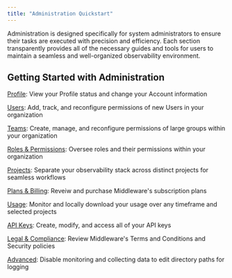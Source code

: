 ```yaml
---
title: "Administration Quickstart"
---
```


Administration is designed specifically for system administrators to ensure their tasks are executed with precision and efficiency. Each section transparently provides all of the necessary guides and tools for users to maintain a seamless and well-organized observability environment.

## Getting Started with Administration

[Profile](/admin/settings/profile):  View your Profile status and change your Account information

[Users](/admin/settings/users): Add, track, and reconfigure permissions of new Users in your organization 

[Teams](/admin/settings/teams): Create, manage, and reconfigure permissions of large groups within your organization

[Roles & Permissions](/admin/settings/role-&-permission): Oversee roles and their permissions within your organization

[Projects](/admin/settings/Projects): Separate your observability stack across distinct projects for seamless workflows

[Plans & Billing](/admin/settings/plans_billing): Reveiw and purchase Middleware's subscription plans

[Usage](/admin/settings/usage): Monitor and locally download your usage over any timeframe and selected projects

[API Keys](/admin/settings/api_keys): Create, modify, and access all of your API keys

[Legal & Compliance](/admin/settings/legal_compliance): Review Middleware's Terms and Conditions and Security policies

[Advanced](/admin/settings/advanced_settings): Disable monitoring and collecting data to edit directory paths for logging

